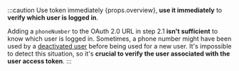 :::caution Use token immediately
{props.overview}, **use it immediately** to **verify which user is logged in**.

Adding a `phoneNumber` to the OAuth 2.0 URL in step 2.1 **isn't sufficient** to know which user is logged in.
Sometimes, a phone number might have been used by a [deactivated user](../../../topics/users/index.mdx#deactivate) before being used for a new user. It's impossible to detect this situation, so it's **crucial to verify the user associated with the user access token**.
:::